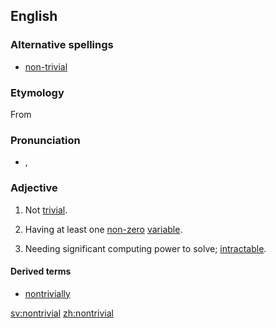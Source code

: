 ==English==

===Alternative spellings===
*[[non-trivial]]

===Etymology===
From {{prefix|non|trivial}}

===Pronunciation===
* {{a|UK}} {{IPA|/ˌnɒnˈtɹɪ.vi.əl/}}, {{SAMPA|/%nQn"tr\I.vi.@l/}}

===Adjective===
{{wikipedia}}
{{en-adj}}

# Not [[trivial]].
#{{mathematics}} Having at least one [[non-zero]] [[variable]].
#{{computing}} Needing significant computing power to solve; [[intractable]].

====Derived terms====
* [[nontrivially]]

[[sv:nontrivial]]
[[zh:nontrivial]]